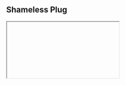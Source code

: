 ## Shameless Plug

<Iframe videoID='e-QrwtdaMwE' />

I have made an Xbox landing page clone with React and Styled components. I hope you will enjoy it.
Please consider like this video and subscribe to my channel.

![image](https://user-images.githubusercontent.com/71136371/171097642-4c2d98b6-2b54-4c93-84e3-e45de8fbed4c.png)

That's it for this blog. I have tried to explain things simply. If you get stuck, you can ask me questions.

## Contacts

- Email: thatanjan@gmail.com
- LinkedIn: [@thatanjan](https://linkedin.com/in/thatanjan/)
- Portfolio: [anjan](https://thatanjan.vercel.app/)
- Github: [@thatanjan](https://github.com/thatAnjan/)
- Instagram : [@thatanjan](https://instagram.com/thatAnjan/)
- Twitter: [@thatanjan](https://twitter.com/thatAnjan)

Blogs you might want to read:

- [Eslint, prettier setup with TypeScript and react](/blog/setup-eslint-prettier-with-typescript-and-react)
- [What is Client-Side Rendering?](/blog/what-is-client-side-rendering)
- [What is Server Side Rendering?](/blog/what-is-server-side-rendering)
- [Everything you need to know about tree data structure](/blog/everything-you-need-to-know-about-tree-data-structure)
- [13 reasons why you should use Nextjs](/blog/13-reasons-why-you-should-use-Nextjs)
- [Beginners guide to quantum computers](/blog/beginners-guide-to-quantum-computers)

Videos might you might want to watch:

<Iframe videoID='s6J2Q2vOhf0' />
<Iframe videoID='rSa8sUC8m_4' />
<Iframe videoID='0an2g0lq7LU' />
<Iframe videoID='T-n0mrssDiw' />
<Iframe videoID='kVjOEYKUXxE' />
